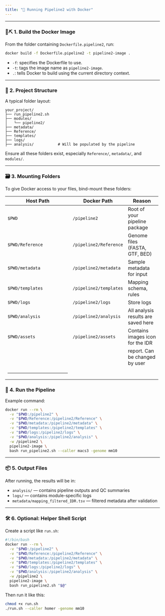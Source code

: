 ```yaml
---
title: "🐳 Running Pipeline2 with Docker"
---
```


------------------------------------------------------------------------

### 👷‍️⛏️ 1. Build the Docker Image

From the folder containing `Dockerfile.pipeline2`, run:

``` bash
docker build -f Dockerfile.pipeline2 -t pipeline2-image .
```

-   `-f`: specifies the Dockerfile to use.
-   `-t`: tags the image name as `pipeline2-image`.
-   `.`: tells Docker to build using the current directory context.

------------------------------------------------------------------------

### 📁 2. Project Structure

A typical folder layout:

```         
your_project/
├── run_pipeline2.sh
├── modules/
│   └── pipeline2/
├── metadata/
├── Reference/
├── templates/
├── logs/
├── analysis/           # Will be populated by the pipeline
```

Ensure all these folders exist, especially `Reference/`, `metadata/`, and `modules/`.

------------------------------------------------------------------------

### 🗃️ 3. Mounting Folders

To give Docker access to your files, bind-mount these folders:

+-------------------------------------------------------------------------------------+------------------------+-------------------------------------+
| Host Path                                                                           | Docker Path            | Reason                              |
+=====================================================================================+========================+=====================================+
| `$PWD`                                                                              | `/pipeline2`           | Root of your pipeline package       |
+-------------------------------------------------------------------------------------+------------------------+-------------------------------------+
| `$PWD/Reference`                                                                    | `/pipeline2/Reference` | Genome files (FASTA, GTF, BED)      |
+-------------------------------------------------------------------------------------+------------------------+-------------------------------------+
| `$PWD/metadata`                                                                     | `/pipeline2/metadata`  | Sample metadata for input           |
+-------------------------------------------------------------------------------------+------------------------+-------------------------------------+
| `$PWD/templates`                                                                    | `/pipeline2/templates` | Mapping schema, rules               |
+-------------------------------------------------------------------------------------+------------------------+-------------------------------------+
| `$PWD/logs`                                                                         | `/pipeline2/logs`      | Store logs                          |
+-------------------------------------------------------------------------------------+------------------------+-------------------------------------+
| `$PWD/analysis`                                                                     | `/pipeline2/analysis`  | All analysis results are saved here |
+-------------------------------------------------------------------------------------+------------------------+-------------------------------------+
| `$PWD/assets`                                                                       | `/pipeline2/assets`    | Contains images icon for the IDR    |
+-------------------------------------------------------------------------------------+------------------------+-------------------------------------+
|                                                                                     |                        | report. Can be changed by user      |
+-------------------------------------------------------------------------------------+------------------------+-------------------------------------+
| ----------------------------------------------------------------------------------- |                        |                                     |
+-------------------------------------------------------------------------------------+------------------------+-------------------------------------+

### 🏃 4. Run the Pipeline

Example command:

``` bash
docker run --rm \
  -v "$PWD:/pipeline2" \
  -v "$PWD/Reference:/pipeline2/Reference" \
  -v "$PWD/metadata:/pipeline2/metadata" \
  -v "$PWD/templates:/pipeline2/templates" \
  -v "$PWD/logs:/pipeline2/logs" \
  -v "$PWD/analysis:/pipeline2/analysis" \
  -w /pipeline2 \
  pipeline2-image \
  bash run_pipeline2.sh --caller macs3 -genome mm10
```

------------------------------------------------------------------------

### 📦 5. Output Files

After running, the results will be in:

-   `analysis/` — contains pipeline outputs and QC summaries
-   `logs/` — contains module-specific logs
-   `metadata/mapping_filtered_IDR.tsv` — filtered metadata after validation

------------------------------------------------------------------------

### 🛠️️️ 6. Optional: Helper Shell Script

Create a script like `run.sh`:

``` bash
#!/bin/bash
docker run --rm \
  -v "$PWD:/pipeline2" \
  -v "$PWD/Reference:/pipeline2/Reference" \
  -v "$PWD/metadata:/pipeline2/metadata" \
  -v "$PWD/templates:/pipeline2/templates" \
  -v "$PWD/logs:/pipeline2/logs" \
  -v "$PWD/analysis:/pipeline2/analysis" \
  -w /pipeline2 \
  pipeline2-image \
  bash run_pipeline2.sh "$@"
```

Then run it like this:

``` bash
chmod +x run.sh
./run.sh --caller homer -genome mm10
```

